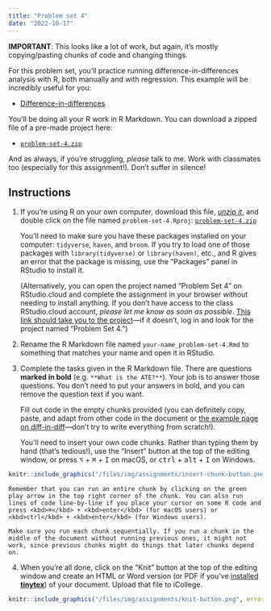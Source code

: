 ```yaml
---
title: "Problem set 4"
date: "2022-10-17"
---
```


:::{.callout-note}
**IMPORTANT**: This looks like a lot of work, but again, it's mostly copying/pasting chunks of code and changing things. 
:::

For this problem set, you'll practice running difference-in-differences analysis with R, both manually and with regression. This example will be incredibly useful for you:

- [Difference-in-differences](/example/diff-in-diff.qmd)

You'll be doing all your R work in R Markdown. You can download a zipped file of a pre-made project here:

- [<i class="fas fa-file-archive"></i> `problem-set-4.zip`](/projects/problem-set-4.zip)

And as always, if you're struggling, *please* talk to me. Work with classmates too (especially for this assignment!). Don't suffer in silence!


## Instructions

1. If you're using R on your own computer, download this file, [*unzip it*](/resource/unzipping.qmd), and double click on the file named `problem-set-4.Rproj`: [<i class="fas fa-file-archive"></i> `problem-set-4.zip`](/projects/problem-set-4.zip)

    You'll need to make sure you have these packages installed on your computer: `tidyverse`, `haven`, and `broom`. If you try to load one of those packages with `library(tidyverse)` or `library(haven)`, etc., and R gives an error that the package is missing, use the "Packages" panel in RStudio to install it.

    (Alternatively, you can open the project named "Problem Set 4" on RStudio.cloud and complete the assignment in your browser without needing to install anything. If you don't have access to the class RStudio.cloud account, *please let me know as soon as possible*. [This link should take you to the project](https://rstudio.cloud/spaces/205054/project/3424170)—if it doesn't, log in and look for the project named "Problem Set 4.")

2. Rename the R Markdown file named `your-name_problem-set-4.Rmd` to something that matches your name and open it in RStudio.

3. Complete the tasks given in the R Markdown file. There are questions **marked in bold** (e.g. `**What is the ATE?**`). Your job is to answer those questions. You don't need to put your answers in bold, and you can remove the question text if you want.

    Fill out code in the empty chunks provided (you can definitely copy, paste, and adapt from other code in the document or [the example page on diff-in-diff](/example/diff-in-diff.qmd)—don't try to write everything from scratch!).

    You'll need to insert your own code chunks. Rather than typing them by hand (that's tedious!), use the "Insert" button at the top of the editing window, or press  <kbd>⌥</kbd> + <kbd>⌘</kbd> + <kbd>I</kbd> on macOS, or <kbd>ctrl</kbd> + <kbd>alt</kbd> + <kbd>I</kbd> on Windows.

```r
knitr::include_graphics("/files/img/assignments/insert-chunk-button.png", error = FALSE)
```

    Remember that you can run an entire chunk by clicking on the green play arrow in the top right corner of the chunk. You can also run lines of code line-by-line if you place your cursor on some R code and press <kbd>⌘</kbd> + <kbd>enter</kbd> (for macOS users) or <kbd>ctrl</kbd> + <kbd>enter</kbd> (for Windows users).

    Make sure you run each chunk sequentially. If you run a chunk in the middle of the document without running previous ones, it might not work, since previous chunks might do things that later chunks depend on.

4. When you're all done, click on the "Knit" button at the top of the editing window and create an HTML or Word version (or PDF if you've [installed **tinytex**](/resource/install.qmd#install-tinytex)) of your document. Upload that file to iCollege.

```r
knitr::include_graphics("/files/img/assignments/knit-button.png", error = FALSE)
```
